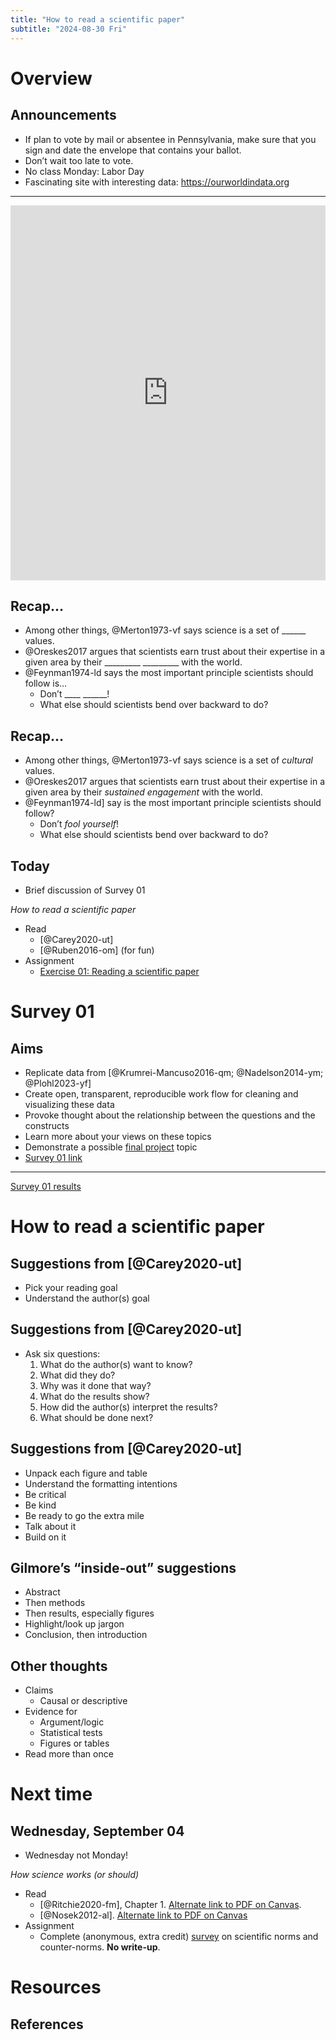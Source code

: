 ```yaml
---
title: "How to read a scientific paper"
subtitle: "2024-08-30 Fri"
---
```


# Overview

## Announcements

- If plan to vote by mail or absentee in Pennsylvania, make sure that you sign and date the envelope that contains your ballot.
- Don't wait too late to vote.
- No class Monday: Labor Day
- Fascinating site with interesting data: <https://ourworldindata.org>

---

<iframe src="https://ourworldindata.org/grapher/homelessness-rate-point-in-time-count?tab=chart" loading="lazy" style="width: 100%; height: 600px; border: 0px none;" allow="web-share; clipboard-write"></iframe>

## Recap...

- Among other things, @Merton1973-vf says science is a set of ______ values.
- @Oreskes2017 argues that scientists earn trust about their expertise in a given area by their _________ _________ with the world.
- @Feynman1974-ld says the most important principle scientists should follow is...
  - Don't ____ ______!
  - What else should scientists bend over backward to do?

## Recap...

- Among other things, @Merton1973-vf says science is a set of *cultural* values.
- @Oreskes2017 argues that scientists earn trust about their expertise in a given area by their *sustained* *engagement* with the world.
- @Feynman1974-ld] say is the most important principle scientists should follow?
  - Don't *fool* *yourself*!
  - What else should scientists bend over backward to do?
  


## Today

- Brief discussion of Survey 01

*How to read a scientific paper*

- Read
    - [@Carey2020-ut]
    - [@Ruben2016-om] (for fun)
- [Assignment]{.green_assigned}
    - [Exercise 01: Reading a scientific paper](../ex01-read-a-scientific-paper.html)
    
# Survey 01

## Aims

- Replicate data from [@Krumrei-Mancuso2016-qm; @Nadelson2014-ym; @Plohl2023-yf]
- Create open, transparent, reproducible work flow for cleaning and visualizing these data
- Provoke thought about the relationship between the questions and the constructs
- Learn more about your views on these topics
- Demonstrate a possible [final project](../exercises/final-project.qmd) topic
- [Survey 01 link](https://forms.gle/WW7aDAMb99zy9tzv5)

---

[Survey 01 results](../survey-01.html)

# How to read a scientific paper

## Suggestions from [@Carey2020-ut]

- Pick your reading goal
- Understand the author(s) goal

## Suggestions from [@Carey2020-ut]

- Ask six questions:
  (1) What do the author(s) want to know? 
  (2) What did they do? 
  (3) Why was it done that way? 
  (4) What do the results show? 
  (5) How did the author(s) interpret the results? 
  (6) What should be done next?

## Suggestions from [@Carey2020-ut]

- Unpack each figure and table
- Understand the formatting intentions
- Be critical
- Be kind
- Be ready to go the extra mile
- Talk about it
- Build on it

## Gilmore's "inside-out" suggestions

- Abstract
- Then methods
- Then results, especially figures
- Highlight/look up jargon
- Conclusion, then introduction

## Other thoughts

- Claims
  - Causal or descriptive
- Evidence for
  - Argument/logic
  - Statistical tests
  - Figures or tables
- Read more than once

# Next time

## Wednesday, September 04

- Wednesday not Monday!

*How science works (or should)*

- Read
    - [@Ritchie2020-fm], Chapter 1. [Alternate link to PDF on Canvas](https://psu.instructure.com/courses/2350148/files/folder/readings?preview=165170709).
    - [@Nosek2012-al]. [Alternate link to PDF on Canvas](https://psu.instructure.com/courses/2350148/files/folder/readings?preview=165170711)
- [Assignment]{.green_assigned}
    - Complete (anonymous, extra credit) [survey](https://forms.gle/zGm5vZsPrTxwRDVR7) on scientific norms and counter-norms. **No write-up**.

# Resources

## References
